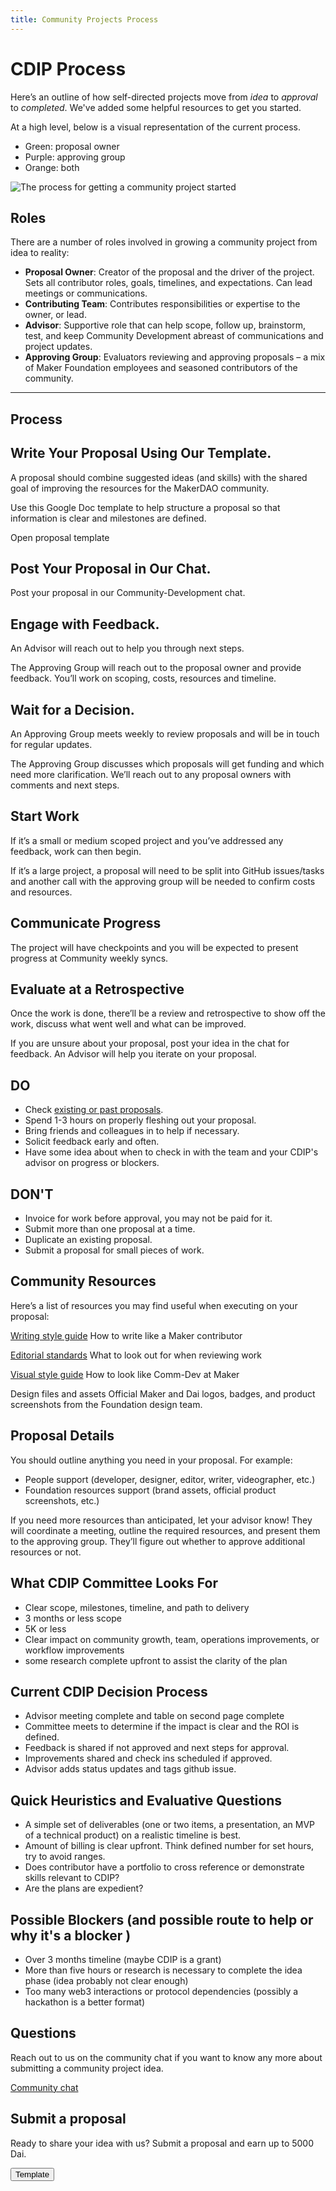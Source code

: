 ```yaml
---
title: Community Projects Process
---
```


# CDIP Process

Here’s an outline of how self-directed projects move from _idea_ to _approval_ to _completed_. We've added some helpful resources to get you started.

At a high level, below is a visual representation of the current process.

- Green: proposal owner
- Purple: approving group
- Orange: both

![The process for getting a community project started](/images/CDIP-Contributor.png)

## Roles

There are a number of roles involved in growing a community project from idea to reality:

- **Proposal Owner**: Creator of the proposal and the driver of the project. Sets all contributor roles, goals, timelines, and expectations. Can lead meetings or communications.
- **Contributing Team**: Contributes responsibilities or expertise to the owner, or lead.
- **Advisor**: Supportive role that can help scope, follow up, brainstorm, test, and keep Community Development abreast of communications and project updates.
- **Approving Group**: Evaluators reviewing and approving proposals – a mix of Maker Foundation employees and seasoned contributors of the community.

---

## Process

<Process>

<Box>

## Write Your Proposal Using Our Template.

A proposal should combine suggested ideas (and skills) with the shared goal of improving the resources for the MakerDAO community.

Use this Google Doc template to help structure a proposal so that information is clear and milestones are defined.

<Link to="https://docs.google.com/document/d/1lF8mNuomrguIS3lnvqTomS4NdON40nuyKRbLS6ZkMoA/edit">
  Open proposal template
</Link>

</Box>

<Box>

## Post Your Proposal in Our Chat.

Post your proposal in our <Link to="https://chat.makerdao.com/channel/community-development">Community-Development chat</Link>.

</Box>

<Box>

## Engage with Feedback.

An Advisor will reach out to help you through next steps.

The Approving Group will reach out to the proposal owner and provide feedback. You’ll work on scoping, costs, resources and timeline.

</Box>
 
<Box>

## Wait for a Decision.

An Approving Group meets weekly to review proposals and will be in touch for regular updates.

The Approving Group discusses which proposals will get funding and which need more clarification. We’ll reach out to any proposal owners with comments and next steps.

</Box>

<Box>

## Start Work

If it’s a small or medium scoped project and you’ve addressed any feedback, work can then begin.

If it’s a large project, a proposal will need to be split into GitHub issues/tasks and another call with the approving group will be needed to confirm costs and resources.

</Box>

<Box>

## Communicate Progress

The project will have checkpoints and you will be expected to present progress at Community weekly syncs.

</Box>

<Box>

## Evaluate at a Retrospective

Once the work is done, there’ll be a review and retrospective to show off the work, discuss what went well and what can be improved.

</Box>

</Process>

<CTA icon="question_mark" secondary>

If you are unsure about your proposal, post your idea in the chat for feedback. An Advisor will help you iterate on your proposal.

</CTA>

<Accordion>

## **DO**

- Check [existing or past proposals](https://github.com/makerdao/community/issues?q=label%3ACDIP+).
- Spend 1-3 hours on properly fleshing out your proposal.
- Bring friends and colleagues in to help if necessary.
- Solicit feedback early and often.
- Have some idea about when to check in with the team and your CDIP's advisor on progress or blockers.

</Accordion>

<Accordion>

## **DON'T**

- Invoice for work before approval, you may not be paid for it.
- Submit more than one proposal at a time.
- Duplicate an existing proposal.
- Submit a proposal for small pieces of work.

</Accordion>

## Community Resources

Here’s a list of resources you may find useful when executing on your proposal:

<List>

[Writing style guide](/work_with_us/content/writing-style-guide)
How to write like a Maker contributor
  
[Editorial standards](/work_with_us/content/reviewer-guide)
What to look out for when reviewing work

[Visual style guide](/work_with_us/content/visual-style-guide)
How to look like Comm-Dev at Maker

<Link to="https://www.notion.so/makerdao/Maker-Brand-ac517c82ff9a43089d0db5bb2ee045a4">
  Design files and assets
</Link>
Official Maker and Dai logos, badges, and product screenshots from the
Foundation design team.

</List>

## Proposal Details

You should outline anything you need in your proposal. For example:

- People support (developer, designer, editor, writer, videographer, etc.)
- Foundation resources support (brand assets, official product screenshots, etc.)

If you need more resources than anticipated, let your advisor know! They will coordinate a meeting, outline the required resources, and present them to the approving group. They’ll figure out whether to approve additional resources or not.

## What CDIP Committee Looks For

- Clear scope, milestones, timeline, and path to delivery
- 3 months or less scope
- 5K or less
- Clear impact on community growth, team, operations improvements, or workflow improvements
- some research complete upfront to assist the clarity of the plan

## Current CDIP Decision Process

- Advisor meeting complete and table on second page complete
- Committee meets to determine if the impact is clear and the ROI is defined.
- Feedback is shared if not approved and next steps for approval.
- Improvements shared and check ins scheduled if approved.
- Advisor adds status updates and tags github issue.

## Quick Heuristics and Evaluative Questions

- A simple set of deliverables (one or two items, a presentation, an MVP of a technical product) on a realistic timeline is best.
- Amount of billing is clear upfront. Think defined number for set hours, try to avoid ranges.
- Does contributor have a portfolio to cross reference or demonstrate skills relevant to CDIP?
- Are the plans are expedient?

## Possible Blockers (and possible route to help or why it's a blocker )

- Over 3 months timeline (maybe CDIP is a grant)
- More than five hours or research is necessary to complete the idea phase (idea probably not clear enough)
- Too many web3 interactions or protocol dependencies (possibly a hackathon is a better format)

## Questions

Reach out to us on the community chat if you want to know any more about submitting a community project idea.

[Community chat](https://chat.makerdao.com/channel/community-development)

## Submit a proposal

<Tout image>

Ready to share your idea with us? Submit a proposal and earn up to 5000 Dai.

<Button to="https://docs.google.com/document/d/1lF8mNuomrguIS3lnvqTomS4NdON40nuyKRbLS6ZkMoA/edit">
  Template
</Button>

</Tout>
